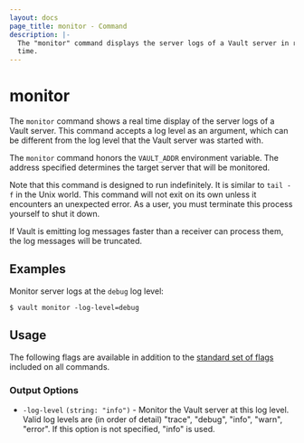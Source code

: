 ```yaml
---
layout: docs
page_title: monitor - Command
description: |-
  The "monitor" command displays the server logs of a Vault server in real
  time.
---
```


# monitor

The `monitor` command shows a real time display of the server logs of a Vault
server. This command accepts a log level as an argument, which can be different
from the log level that the Vault server was started with.

The `monitor` command honors the `VAULT_ADDR` environment variable. The address
specified determines the target server that will be monitored.

Note that this command is designed to run indefinitely. It is similar to
`tail -f` in the Unix world. This command will not exit on its own unless
it encounters an unexpected error. As a user, you must terminate this
process yourself to shut it down.

If Vault is emitting log messages faster than a receiver can process them, the
log messages will be truncated.

## Examples

Monitor server logs at the `debug` log level:

```shell-session
$ vault monitor -log-level=debug
```

## Usage

The following flags are available in addition to the [standard set of
flags](/docs/commands) included on all commands.

### Output Options

- `-log-level` `(string: "info")` - Monitor the Vault server at this log level.
  Valid log levels are (in order of detail) "trace", "debug", "info",
  "warn", "error". If this option is not specified, "info" is used.
